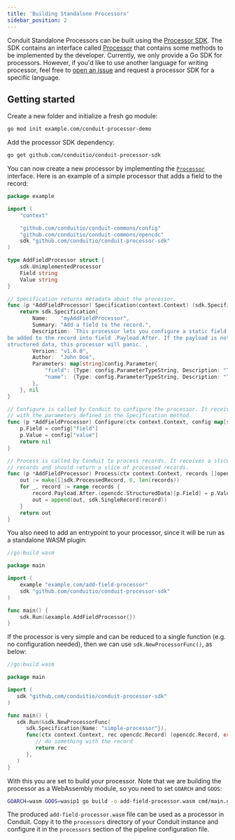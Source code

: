```yaml
---
title: 'Building Standalone Processors'
sidebar_position: 2
---
```


Conduit Standalone Processors can be built using the [Processor SDK](https://github.com/ConduitIO/conduit-processor-sdk).
The SDK contains an interface called [Processor](https://pkg.go.dev/github.com/conduitio/conduit-processor-sdk#Processor)
that contains some methods to be implemented by the developer.
Currently, we only provide a Go SDK for processors. However, if you'd like to use another language for writing processor,
feel free to [open an issue](https://github.com/ConduitIO/conduit/issues) and request a processor SDK for a specific language.

## Getting started

Create a new folder and initialize a fresh go module:

```sh
go mod init example.com/conduit-processor-demo
```

Add the processor SDK dependency:

```sh
go get github.com/conduitio/conduit-processor-sdk
```

You can now create a new processor by implementing the
[`Processor`](https://pkg.go.dev/github.com/conduitio/conduit-processor-sdk#Processor)
interface. Here is an example of a simple processor that adds a field to the
record:

```go
package example

import (
	"context"

	"github.com/conduitio/conduit-commons/config"
	"github.com/conduitio/conduit-commons/opencdc"
	sdk "github.com/conduitio/conduit-processor-sdk"
)

type AddFieldProcessor struct {
	sdk.UnimplementedProcessor
	Field string
	Value string
}

// Specification returns metadata about the processor.
func (p *AddFieldProcessor) Specification(context.Context) (sdk.Specification, error) {
	return sdk.Specification{
		Name:    "myAddFieldProcessor",
		Summary: "Add a field to the record.",
		Description: `This processor lets you configure a static field that will
be added to the record into field .Payload.After. If the payload is not
structured data, this processor will panic.`,
		Version: "v1.0.0",
		Author:  "John Doe",
		Parameters: map[string]config.Parameter{
			"field": {Type: config.ParameterTypeString, Description: "The name of the field to add"},
			"name":  {Type: config.ParameterTypeString, Description: "The value of the field to add"},
		},
	}, nil
}

// Configure is called by Conduit to configure the processor. It receives a map
// with the parameters defined in the Specification method.
func (p *AddFieldProcessor) Configure(ctx context.Context, config map[string]string) error {
	p.Field = config["field"]
	p.Value = config["value"]
	return nil
}

// Process is called by Conduit to process records. It receives a slice of
// records and should return a slice of processed records.
func (p *AddFieldProcessor) Process(ctx context.Context, records []opencdc.Record) []sdk.ProcessedRecord {
	out := make([]sdk.ProcessedRecord, 0, len(records))
	for _, record := range records {
		record.Payload.After.(opencdc.StructuredData)[p.Field] = p.Value
		out = append(out, sdk.SingleRecord(record))
	}
	return out
}
```

You also need to add an entrypoint to your processor, since it will be run as a
standalone WASM plugin:

```go
//go:build wasm

package main

import (
	example "example.com/add-field-processor"
	sdk "github.com/conduitio/conduit-processor-sdk"
)

func main() {
	sdk.Run(&example.AddFieldProcessor{})
}
```

If the processor is very simple and can be reduced to a single function (e.g.
no configuration needed), then we can use `sdk.NewProcessorFunc()`, as below:

```go
//go:build wasm

package main

import (
   sdk "github.com/conduitio/conduit-processor-sdk"
)

func main() {
   sdk.Run(&sdk.NewProcessorFunc(
      sdk.Specification{Name: "simple-processor"}),
      func(ctx context.Context, rec opencdc.Record) (opencdc.Record, error) {
         // do something with the record
         return rec
      },
   )
}
```

With this you are set to build your processor. Note that we are building the
processor as a WebAssembly module, so you need to set `GOARCH` and `GOOS`:

```sh
GOARCH=wasm GOOS=wasip1 go build -o add-field-processor.wasm cmd/main.go
```

The produced `add-field-processor.wasm` file can be used as a processor in
Conduit. Copy it to the `processors` directory of your Conduit instance and
configure it in the `processors` section of the pipeline configuration file.

